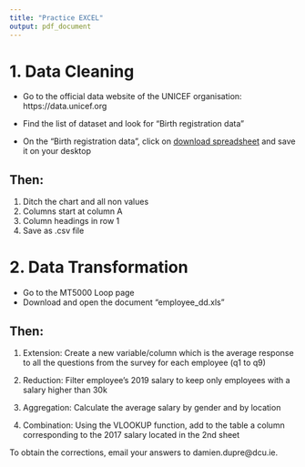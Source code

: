 ```yaml
---
title: "Practice EXCEL"
output: pdf_document
---
```


# 1. Data Cleaning

- Go to the official data website of the UNICEF organisation: https://data.unicef.org

- Find the list of dataset and look for "Birth registration data"

- On the "Birth registration data", click on [download spreadsheet](https://data.unicef.org/wp-content/uploads/2019/10/Birth_registration_database_June-2020.xlsx) and save it on your desktop

## Then:

1. Ditch the chart and all non values
2. Columns start at column A
3. Column headings in row 1
4. Save as .csv file

# 2. Data Transformation

- Go to the MT5000 Loop page
- Download and open the document "employee_dd.xls"

## Then:

1. Extension: Create a new variable/column which is the average response to all the questions from the survey for each employee (q1 to q9)

2. Reduction: Filter employee’s 2019 salary to keep only employees with a salary higher than 30k

3. Aggregation: Calculate the average salary by gender and by location

4. Combination: Using the VLOOKUP function, add to the table a column corresponding to the 2017 salary located in the 2nd sheet

To obtain the corrections, email your answers to damien.dupre@dcu.ie.